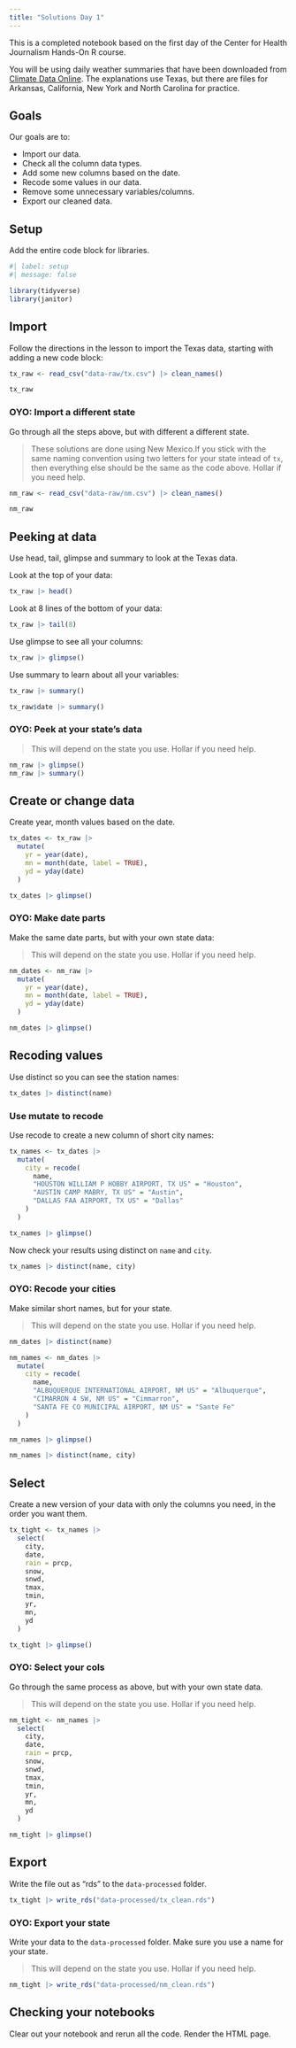 ```yaml
---
title: "Solutions Day 1"
---
```


This is a completed notebook based on the first day of the Center for Health Journalism Hands-On R course.

You will be using daily weather summaries that have been downloaded  from [Climate Data Online](https://www.ncei.noaa.gov/cdo-web/datasets). The explanations use Texas, but there are files for Arkansas, California, New York and North Carolina for practice.

## Goals

Our goals are to:

- Import our data.
- Check all the column data types.
- Add some new columns based on the date.
- Recode some values in our data.
- Remove some unnecessary variables/columns.
- Export our cleaned data.

## Setup

Add the entire code block for libraries.

```r
#| label: setup
#| message: false

library(tidyverse)
library(janitor)
```

## Import

Follow the directions in the lesson to import the Texas data, starting with adding a new code block:

```r
tx_raw <- read_csv("data-raw/tx.csv") |> clean_names()

tx_raw
```

### OYO: Import a different state

Go through all the steps above, but with different a different state.

> These solutions are done using New Mexico.If you stick with the same naming convention using two letters for your state intead of `tx`, then everything else should be the same as the code above. Hollar if you need help.

```r
nm_raw <- read_csv("data-raw/nm.csv") |> clean_names()

nm_raw
```


## Peeking at data

Use head, tail, glimpse and summary to look at the Texas data.

Look at the top of your data:

```r
tx_raw |> head()
```

Look at 8 lines of the bottom of your data:

```r
tx_raw |> tail(8)
```

Use glimpse to see all your columns:

```r
tx_raw |> glimpse()
```

Use summary to learn about all your variables:

```r
tx_raw |> summary()
```

```r
tx_raw$date |> summary()
```

### OYO: Peek at your state's data

> This will depend on the state you use. Hollar if you need help.

```r
nm_raw |> glimpse()
nm_raw |> summary()
```


## Create or change data

Create year, month values based on the date.

```r
tx_dates <- tx_raw |> 
  mutate(
    yr = year(date),
    mn = month(date, label = TRUE),
    yd = yday(date)
  )

tx_dates |> glimpse()
```

### OYO: Make date parts

Make the same date parts, but with your own state data:

> This will depend on the state you use. Hollar if you need help.

```r
nm_dates <- nm_raw |> 
  mutate(
    yr = year(date),
    mn = month(date, label = TRUE),
    yd = yday(date)
  )

nm_dates |> glimpse()
```


## Recoding values

Use distinct so you can see the station names:

```r
tx_dates |> distinct(name)
```

### Use mutate to recode

Use recode to create a new column of short city names:

```r
tx_names <- tx_dates |> 
  mutate(
    city = recode(
      name,
      "HOUSTON WILLIAM P HOBBY AIRPORT, TX US" = "Houston",
      "AUSTIN CAMP MABRY, TX US" = "Austin",
      "DALLAS FAA AIRPORT, TX US" = "Dallas"
    )
  )

tx_names |> glimpse()
```

Now check your results using distinct on `name` and `city`.

```r
tx_names |> distinct(name, city)
```


### OYO: Recode your cities

Make similar short names, but for your state.

> This will depend on the state you use. Hollar if you need help.

```r
nm_dates |> distinct(name)
```

```r
nm_names <- nm_dates |> 
  mutate(
    city = recode(
      name,
      "ALBUQUERQUE INTERNATIONAL AIRPORT, NM US" = "Albuquerque",
      "CIMARRON 4 SW, NM US" = "Cimmarron",
      "SANTA FE CO MUNICIPAL AIRPORT, NM US" = "Sante Fe"
    )
  )

nm_names |> glimpse()
```

```r
nm_names |> distinct(name, city)
```


## Select

Create a new version of your data with only the columns you need, in the order you want them.

```r
tx_tight <- tx_names |> 
  select(
    city,
    date,
    rain = prcp,
    snow,
    snwd,
    tmax,
    tmin,
    yr,
    mn,
    yd
  )

tx_tight |> glimpse()
```

### OYO: Select your cols

Go through the same process as above, but with your own state data.

> This will depend on the state you use. Hollar if you need help.

```r
nm_tight <- nm_names |> 
  select(
    city,
    date,
    rain = prcp,
    snow,
    snwd,
    tmax,
    tmin,
    yr,
    mn,
    yd
  )

nm_tight |> glimpse()
```


## Export

Write the file out as "rds" to the `data-processed` folder.

```r
tx_tight |> write_rds("data-processed/tx_clean.rds")
```

### OYO: Export your state

Write your data to the `data-processed` folder. Make sure you use a name for your state.

> This will depend on the state you use. Hollar if you need help.

```r
nm_tight |> write_rds("data-processed/nm_clean.rds")
```


## Checking your notebooks

Clear out your notebook and rerun all the code. Render the HTML page.

